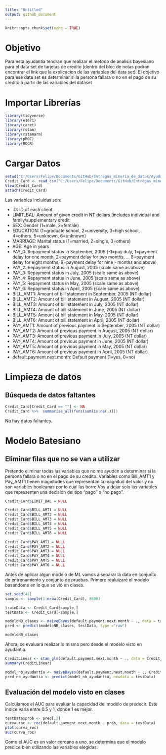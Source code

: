```yaml
---
title: "Untitled"
output: github_document
---
```


```r
knitr::opts_chunk$set(echo = TRUE)
```

# Objetivo

Para esta ayudantia tendran que realizar el metodo de analisis bayesiano para el data set de tarjetas de credito (dentro del bloc de notas podran encontrar el link que la explicacion de las variables del data set). El objetivo para ese data set es determinar si la persona fallara o no en el pago de su credito a partir de las variables del dataset

# Importar Librerías
```r
library(tidyverse)
library(e1071)
library(caret)
library(rstan)
library(rstanarm)
library(pROC)
library(ROCR)
```

# Cargar Datos

```r
setwd("C:/Users/Felipe/Documents/GitHub/Entregas_mineria_de_datos/Ayudantias/Actividad Ayudantia 10")
Credit_Card <- read_csv("C:/Users/Felipe/Documents/GitHub/Entregas_mineria_de_datos/Ayudantias/Actividad Ayudantia 10/UCI_Credit_Card.csv")
View(Credit_Card)
attach(Credit_Card)
```

Las variables incluidas son:

- ID: ID of each client
- LIMIT_BAL: Amount of given credit in NT dollars (includes individual and family/supplementary credit
- SEX: Gender (1=male, 2=female)
- EDUCATION: (1=graduate school, 2=university, 3=high school, 4=others, 5=unknown, 6=unknown)
- MARRIAGE: Marital status (1=married, 2=single, 3=others)
- AGE: Age in years
- PAY_0: Repayment status in September, 2005 (-1=pay duly, 1=payment delay for one month, 2=payment delay for two months, … 8=payment delay for eight months, 9=payment delay for nine - months and above)
- PAY_2: Repayment status in August, 2005 (scale same as above)
- PAY_3: Repayment status in July, 2005 (scale same as above)
- PAY_4: Repayment status in June, 2005 (scale same as above)
- PAY_5: Repayment status in May, 2005 (scale same as above)
- PAY_6: Repayment status in April, 2005 (scale same as above)
- BILL_AMT1: Amount of bill statement in September, 2005 (NT dollar)
- BILL_AMT2: Amount of bill statement in August, 2005 (NT dollar)
- BILL_AMT3: Amount of bill statement in July, 2005 (NT dollar)
- BILL_AMT4: Amount of bill statement in June, 2005 (NT dollar)
- BILL_AMT5: Amount of bill statement in May, 2005 (NT dollar)
- BILL_AMT6: Amount of bill statement in April, 2005 (NT dollar)
- PAY_AMT1: Amount of previous payment in September, 2005 (NT dollar)
- PAY_AMT2: Amount of previous payment in August, 2005 (NT dollar)
- PAY_AMT3: Amount of previous payment in July, 2005 (NT dollar)
- PAY_AMT4: Amount of previous payment in June, 2005 (NT dollar)
- PAY_AMT5: Amount of previous payment in May, 2005 (NT dollar)
- PAY_AMT6: Amount of previous payment in April, 2005 (NT dollar)
- default.payment.next.month: Default payment (1=yes, 0=no)

# Limpieza de datos

## Búsqueda de datos faltantes

```r
Credit_Card[Credit_Card == ""] <- NA
Credit_Card %>%  summarise_all(funs(sum(is.na(.))))
```

No hay datos faltantes. 

# Modelo Batesiano 

## Eliminar filas que no se van a utilizar

Pretendo eliminar todas las variables que no me ayuden a determinar si la persona fallara o no en el pago de su credito.
Variables como Bill_AMT1 y Pay_AMT1 tienen magnitudes que representan la magnitud del valor y no son variables booleanas por lo cual las borre.Voy a dejar solo las variables que representen una decisión del tipo "pago" o "no pago". 

```r
Credit_Card$LIMIT_BAL = NULL

Credit_Card$BILL_AMT1 = NULL
Credit_Card$BILL_AMT2 = NULL
Credit_Card$BILL_AMT3 = NULL
Credit_Card$BILL_AMT4 = NULL
Credit_Card$BILL_AMT5 = NULL
Credit_Card$BILL_AMT6 = NULL

Credit_Card$PAY_AMT1 = NULL
Credit_Card$PAY_AMT2 = NULL
Credit_Card$PAY_AMT3 = NULL
Credit_Card$PAY_AMT4 = NULL
Credit_Card$PAY_AMT5 = NULL
Credit_Card$PAY_AMT6 = NULL
```

Antes de aplicar algun modelo de ML vamos a separar la data en conjunto de entrenamiento y conjunto de pruebas.
Primero realuizaré el modelo basandome en lo que se vió en clases.

```r
set.seed(42)
sample <- sample(1:nrow(Credit_Card), 8000)

trainData <- Credit_Card[sample,]
testData <- Credit_Card[-sample,]

modeloNB_clases <- naiveBayes(default.payment.next.month ~ ., data = trainData)
pred <- predict(modeloNB_clases, testData, type ="raw")

modeloNB_clases
```

Ahora, se evaluará realizar lo mismo pero desde el modelo visto en ayudantia. 
```r
CreditLinear <- stan_glm(default.payment.next.month ~ ., data = Credit_Card, family = gaussian)
summary(CreditLinear)

model_nb_ayudantia <- naiveBayes(default.payment.next.month ~ ., Credit_Card, laplace=1)
pred_nb_ayudantia <- predict(model_nb_ayudantia, newdata = testData)
```



## Evaluación del modelo visto en clases

Calculamos el AUC para evaluar la capacidad del modelo de predecir. Este indice varia entre 0.5 y 1, donde 1 es mejor.

```r
testData$prob <- pred[,2]
curva_roc <- roc(default.payment.next.month ~ prob, data = testData)
plot(curva_roc)    
auc(curva_roc)
```

Como el AUC es un valor cercano a uno, se determina que el modelo predice bien utilizando las variables elegidas. 






